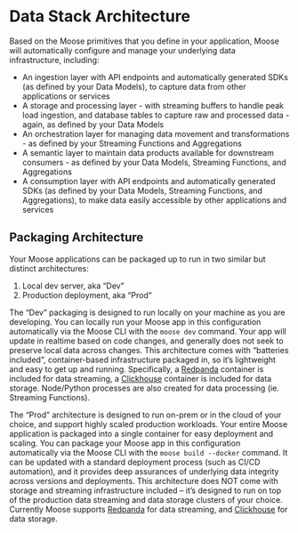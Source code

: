 
# Data Stack Architecture

<ZoomImg src="/img-diagram-full-dark.svg" />

Based on the Moose primitives that you define in your application, Moose will automatically configure and manage your underlying data infrastructure, including:

- An ingestion layer with API endpoints and automatically generated SDKs (as defined by your Data Models), to capture data from other applications or services
- A storage and processing layer - with streaming buffers to handle peak load ingestion, and database tables to capture raw and processed data - again, as defined by your Data Models
- An orchestration layer for managing data movement and transformations - as defined by your Streaming Functions and Aggregations
- A semantic layer to maintain data products available for downstream consumers - as defined by your Data Models, Streaming Functions, and Aggregations
- A consumption layer with API endpoints and automatically generated SDKs (as defined by your Data Models, Streaming Functions, and Aggregations), to make data easily accessible by other applications and services

## Packaging Architecture

Your Moose applications can be packaged up to run in two similar but distinct architectures:

1. Local dev server, aka “Dev”
2. Production deployment, aka “Prod”

<ZoomImg src="/CONTAINER-ARCH.svg" />

The “Dev” packaging is designed to run locally on your machine as you are developing.
You can locally run your Moose app in this configuration automatically via the Moose CLI with the `moose dev` command.
Your app will update in realtime based on code changes, and generally does not seek to preserve local data across changes.
This architecture comes with “batteries included”, container-based infrastructure packaged in, so it’s lightweight and easy to get up and running.
Specifically, a [Redpanda](https://redpanda.com/) container is included for data streaming,
a [Clickhouse](https://clickhouse.com/) container is included for data storage.
Node/Python processes are also created for data processing (ie. Streaming Functions).

The “Prod” architecture is designed to run on-prem or in the cloud of your choice, and support highly scaled production workloads. Your entire Moose application is packaged into a single container for easy deployment and scaling. You can package your Moose app in this configuration automatically via the Moose CLI with the `moose build --docker` command. It can be updated with a standard deployment process (such as CI/CD automation), and it provides deep assurances of underlying data integrity across versions and deployments. This architecture does NOT come with storage and streaming infrastructure included – it’s designed to run on top of the production data streaming and data storage clusters of your choice. Currently Moose supports [Redpanda](https://redpanda.com/) for data streaming, and [Clickhouse](https://clickhouse.com/) for data storage.
